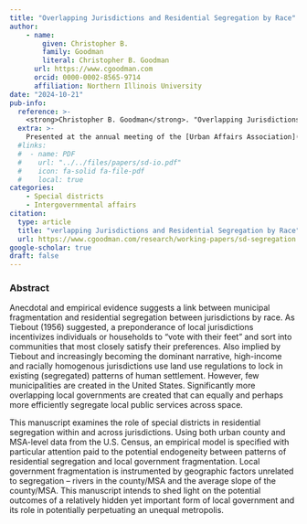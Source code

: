 ```yaml
---
title: "Overlapping Jurisdictions and Residential Segregation by Race"
author: 
    - name: 
        given: Christopher B.
        family: Goodman
        literal: Christopher B. Goodman
      url: https://www.cgoodman.com
      orcid: 0000-0002-8565-9714
      affiliation: Northern Illinois University
date: "2024-10-21"
pub-info:
  reference: >-
    <strong>Christopher B. Goodman</strong>. "Overlapping Jurisdictions and Residential Segregation by Race”
  extra: >-
    Presented at the annual meeting of the [Urban Affairs Association](https://slides.cgoodman.com/presentation/2023-uaa), Nashville, Tennessee, April 2023.
  #links:
  #  - name: PDF
  #    url: "../../files/papers/sd-io.pdf"
  #    icon: fa-solid fa-file-pdf
  #    local: true
categories:
    - Special districts
    - Intergovernmental affairs
citation:
  type: article
  title: "verlapping Jurisdictions and Residential Segregation by Race"
  url: https://www.cgoodman.com/research/working-papers/sd-segregation
google-scholar: true
draft: false
---
```


### Abstract
Anecdotal and empirical evidence suggests a link between municipal fragmentation and residential segregation between jurisdictions by race. As Tiebout (1956) suggested, a preponderance of local jurisdictions incentivizes individuals or households to “vote with their feet” and sort into communities that most closely satisfy their preferences. Also implied by Tiebout and increasingly becoming the dominant narrative, high-income and racially homogenous jurisdictions use land use regulations to lock in existing (segregated) patterns of human settlement. However, few municipalities are created in the United States. Significantly more overlapping local governments are created that can equally and perhaps more efficiently segregate local public services across space.  

This manuscript examines the role of special districts in residential segregation within and across jurisdictions. Using both urban county and MSA-level data from the U.S. Census, an empirical model is specified with particular attention paid to the potential endogeneity between patterns of residential segregation and local government fragmentation. Local government fragmentation is instrumented by geographic factors unrelated to segregation – rivers in the county/MSA and the average slope of the county/MSA. This manuscript intends to shed light on the potential outcomes of a relatively hidden yet important form of local government and its role in potentially perpetuating an unequal metropolis. 

